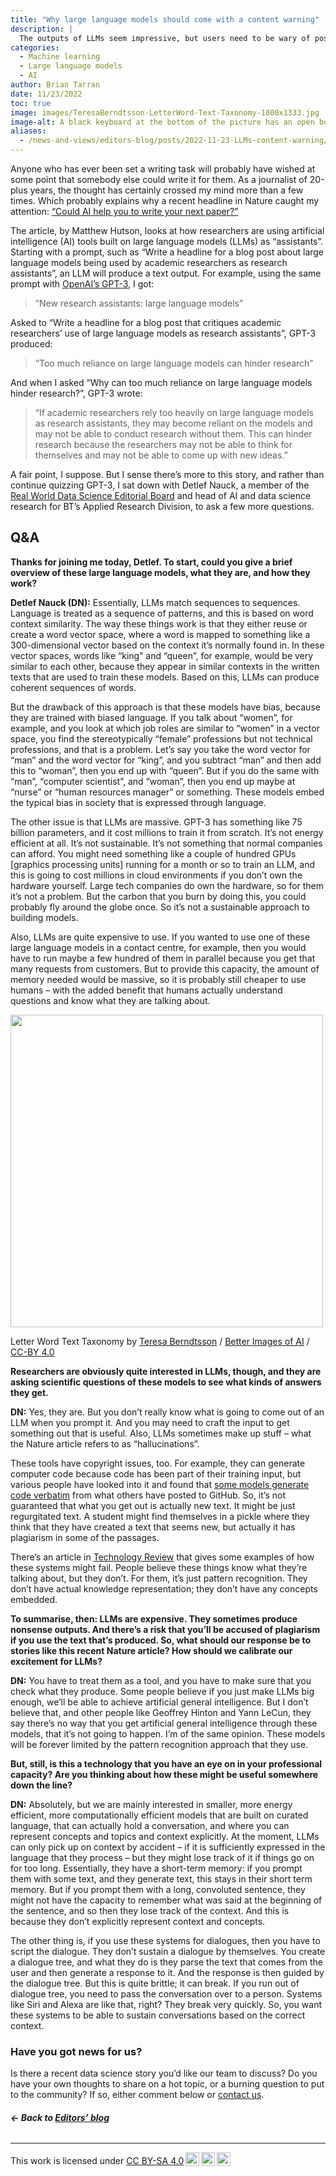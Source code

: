 ```yaml
---
title: "Why large language models should come with a content warning"
description: |
  The outputs of LLMs seem impressive, but users need to be wary of possible bias, plagiarism and model ‘hallucinations’.
categories:
  - Machine learning
  - Large language models
  - AI
author: Brian Tarran
date: 11/23/2022
toc: true
image: images/TeresaBerndtsson-LetterWord-Text-Taxonomy-1000x1333.jpg
image-alt: A black keyboard at the bottom of the picture has an open book on it, with red words in labels floating on top, with a letter A balanced on top of them. The perspective makes the composition form a kind of triangle from the keyboard to the capital A. The AI filter makes it look like a messy, with a kind of cartoon style.
aliases: 
  - /news-and-views/editors-blog/posts/2022-11-23-LLMs-content-warning/LLM-content-warning.html
---
```

Anyone who has ever been set a writing task will probably have wished at some point that somebody else could write it for them. As a journalist of 20-plus years, the thought has certainly crossed my mind more than a few times. Which probably explains why a recent headline in Nature caught my attention: [“Could AI help you to write your next paper?”](https://www.nature.com/articles/d41586-022-03479-w) 

The article, by Matthew Hutson, looks at how researchers are using artificial intelligence (AI) tools built on large language models (LLMs) as “assistants”. Starting with a prompt, such as “Write a headline for a blog post about large language models being used by academic researchers as research assistants”, an LLM will produce a text output. For example, using the same prompt with [OpenAI’s GPT-3](https://openai.com/api/), I got: 

> “New research assistants: large language models” 

Asked to “Write a headline for a blog post that critiques academic researchers' use of large language models as research assistants”, GPT-3 produced: 

> “Too much reliance on large language models can hinder research” 

And when I asked “Why can too much reliance on large language models hinder research?”, GPT-3 wrote: 

> “If academic researchers rely too heavily on large language models as research assistants, they may become reliant on the models and may not be able to conduct research without them. This can hinder research because the researchers may not be able to think for themselves and may not be able to come up with new ideas.” 

A fair point, I suppose. But I sense there’s more to this story, and rather than continue quizzing GPT-3, I sat down with Detlef Nauck, a member of the [Real World Data Science Editorial Board](/news-and-views/editors-blog/posts/2022-10-18-meet-the-team/meet-the-team.html) and head of AI and data science research for BT’s Applied Research Division, to ask a few more questions. 

## Q&A
**Thanks for joining me today, Detlef. To start, could you give a brief overview of these large language models, what they are, and how they work?** 

**Detlef Nauck (DN):** Essentially, LLMs match sequences to sequences. Language is treated as a sequence of patterns, and this is based on word context similarity. The way these things work is that they either reuse or create a word vector space, where a word is mapped to something like a 300-dimensional vector based on the context it's normally found in. In these vector spaces, words like “king” and “queen”, for example, would be very similar to each other, because they appear in similar contexts in the written texts that are used to train these models. Based on this, LLMs can produce coherent sequences of words.  

But the drawback of this approach is that these models have bias, because they are trained with biased language. If you talk about “women”, for example, and you look at which job roles are similar to “women” in a vector space, you find the stereotypically “female” professions but not technical professions, and that is a problem. Let’s say you take the word vector for “man” and the word vector for “king”, and you subtract “man” and then add this to “woman”, then you end up with “queen”. But if you do the same with “man”, “computer scientist”, and “woman”, then you end up maybe at “nurse” or “human resources manager” or something. These models embed the typical bias in society that is expressed through language.  

The other issue is that LLMs are massive. GPT-3 has something like 75 billion parameters, and it cost millions to train it from scratch. It's not energy efficient at all. It's not sustainable. It's not something that normal companies can afford. You might need something like a couple of hundred GPUs [graphics processing units] running for a month or so to train an LLM, and this is going to cost millions in cloud environments if you don't own the hardware yourself. Large tech companies do own the hardware, so for them it's not a problem. But the carbon that you burn by doing this, you could probably fly around the globe once. So it’s not a sustainable approach to building models.  

Also, LLMs are quite expensive to use. If you wanted to use one of these large language models in a contact centre, for example, then you would have to run maybe a few hundred of them in parallel because you get that many requests from customers. But to provide this capacity, the amount of memory needed would be massive, so it is probably still cheaper to use humans – with the added benefit that humans actually understand questions and know what they are talking about.

![](images/TeresaBerndtsson-LetterWord-Text-Taxonomy-1000x1333.jpg){fig-alt="A black keyboard at the bottom of the picture has an open book on it, with red words in labels floating on top, with a letter A balanced on top of them. The perspective makes the composition form a kind of triangle from the keyboard to the capital A. The AI filter makes it look like a messy, with a kind of cartoon style." width="500" fig-align="center"}

::: {.column-margin}
Letter Word Text Taxonomy by [Teresa Berndtsson](https://www.linkedin.com/in/teresa-berndtsson/) / [Better Images of AI](https://www.betterimagesofai.org) / [CC-BY 4.0](https://creativecommons.org/licenses/by/4.0/)
:::

**Researchers are obviously quite interested in LLMs, though, and they are asking scientific questions of these models to see what kinds of answers they get.** 

**DN:** Yes, they are. But you don't really know what is going to come out of an LLM when you prompt it. And you may need to craft the input to get something out that is useful. Also, LLMs sometimes make up stuff – what the Nature article refers to as “hallucinations”.  

These tools have copyright issues, too. For example, they can generate computer code because code has been part of their training input, but various people have looked into it and found that [some models generate code verbatim](https://analyticsindiamag.com/github-copilot-the-latest-in-the-list-of-ai-generative-models-facing-copyright-allegations/) from what others have posted to GitHub. So, it's not guaranteed that what you get out is actually new text. It might be just regurgitated text. A student might find themselves in a pickle where they think that they have created a text that seems new, but actually it has plagiarism in some of the passages. 

There’s an article in [Technology Review](https://www.technologyreview.com/2020/08/22/1007539/gpt3-openai-language-generator-artificial-intelligence-ai-opinion/) that gives some examples of how these systems might fail. People believe these things know what they're talking about, but they don't. For them, it's just pattern recognition. They don't have actual knowledge representation; they don't have any concepts embedded. 

**To summarise, then: LLMs are expensive. They sometimes produce nonsense outputs. And there’s a risk that you’ll be accused of plagiarism if you use the text that’s produced. So, what should our response be to stories like this recent Nature article? How should we calibrate our excitement for LLMs?**

**DN:** You have to treat them as a tool, and you have to make sure that you check what they produce. Some people believe if you just make LLMs big enough, we’ll be able to achieve artificial general intelligence. But I don't believe that, and other people like Geoffrey Hinton and Yann LeCun, they say there's no way that you get artificial general intelligence through these models, that it's not going to happen. I’m of the same opinion. These models will be forever limited by the pattern recognition approach that they use. 

**But, still, is this a technology that you have an eye on in your professional capacity? Are you thinking about how these might be useful somewhere down the line?** 

**DN:** Absolutely, but we are mainly interested in smaller, more energy efficient, more computationally efficient models that are built on curated language, that can actually hold a conversation, and where you can represent concepts and topics and context explicitly. At the moment, LLMs can only pick up on context by accident – if it is sufficiently expressed in the language that they process – but they might lose track of it if things go on for too long. Essentially, they have a short-term memory: if you prompt them with some text, and they generate text, this stays in their short term memory. But if you prompt them with a long, convoluted sentence, they might not have the capacity to remember what was said at the beginning of the sentence, and so then they lose track of the context. And this is because they don't explicitly represent context and concepts.  

The other thing is, if you use these systems for dialogues, then you have to script the dialogue. They don't sustain a dialogue by themselves. You create a dialogue tree, and what they do is they parse the text that comes from the user and then generate a response to it. And the response is then guided by the dialogue tree. But this is quite brittle; it can break. If you run out of dialogue tree, you need to pass the conversation over to a person. Systems like Siri and Alexa are like that, right? They break very quickly. So, you want these systems to be able to sustain conversations based on the correct context.

:::{.callout-tip}
### Have you got news for us?
Is there a recent data science story you'd like our team to discuss? Do you have your own thoughts to share on a hot topic, or a burning question to put to the community? If so, either comment below or [contact us](/contact.qmd).
:::

###### **&larr; Back to [Editors' blog](/news-and-views/editors-blog/index.qmd)**

---
<p xmlns:cc="http://creativecommons.org/ns#" >This work is licensed under <a href="http://creativecommons.org/licenses/by-sa/4.0/?ref=chooser-v1" target="_blank" rel="license noopener noreferrer" style="display:inline-block;">CC BY-SA 4.0<img style="height:22px!important;margin-left:3px;vertical-align:text-bottom;" src="https://mirrors.creativecommons.org/presskit/icons/cc.svg?ref=chooser-v1"><img style="height:22px!important;margin-left:3px;vertical-align:text-bottom;" src="https://mirrors.creativecommons.org/presskit/icons/by.svg?ref=chooser-v1"><img style="height:22px!important;margin-left:3px;vertical-align:text-bottom;" src="https://mirrors.creativecommons.org/presskit/icons/sa.svg?ref=chooser-v1"></a></p>